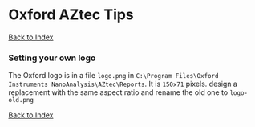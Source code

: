 Oxford AZtec Tips
===========================================================

[Back to Index](../README.html)

### Setting your own logo

The Oxford logo is in a file ``logo.png`` in ``C:\Program Files\Oxford Instruments NanoAnalysis\AZtec\Reports``. It is ``150x71`` pixels. design a replacement with the same aspect ratio and rename the old one to ``logo-old.png``

[Back to Index](../README.html)

